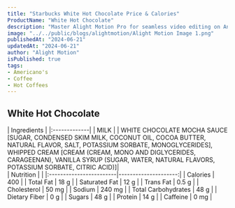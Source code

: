 ```yaml
---
title: "Starbucks White Hot Chocolate Price & Calories"
ProductName: "White Hot Chocolate" 
description: "Master Alight Motion Pro for seamless video editing on Android, iOS, and Tablets with our ultimate guide, unlocking advanced features and elevating your skills in 2024!"
image: "../../public/blogs/alightmotion/Alight Motion Image 1.png"
publishedAt: "2024-06-21"
updatedAt: "2024-06-21"
author: "Alight Motion"
isPublished: true
tags:
- Americano's
- Coffee
- Hot Coffees   
---
```


 
## White Hot Chocolate 
  
<div className="tables-container">
  <div className="table-wrapper">
    | Ingredients  |  
    |:-------------|
    | MILK         |
    | WHITE CHOCOLATE MOCHA SAUCE [SUGAR, CONDENSED SKIM MILK, COCONUT OIL, COCOA BUTTER, NATURAL FLAVOR, SALT, POTASSIUM SORBATE, MONOGLYCERIDES], WHIPPED CREAM [CREAM (CREAM, MONO AND DIGLYCERIDES, CARAGEENAN), VANILLA SYRUP (SUGAR, WATER, NATURAL FLAVORS, POTASSIUM SORBATE, CITRIC ACID)]|
  </div>
  <div className="table-wrapper">
    | Nutrition               |                      |  
    |:------------------------|---------------------:|
    | Calories                | 400                    |
    | Total Fat               | 18 g                  |
    | Saturated Fat           | 12 g                  |
    | Trans Fat               | 0.5 g                  |
    | Cholesterol             | 50 mg                 |
    | Sodium                  | 240 mg                |
    | Total Carbohydrates     | 48 g                  |
    | Dietary Fiber           | 0 g                  |
    | Sugars                  | 48 g                  |
    | Protein                 | 14 g                  |
    | Caffeine                | 0 mg               |
  </div>
</div>
<style jsx>{`
  .tables-container {
    display: flex;
    flex-direction: row;
    gap: 30px;
  }
  .table-wrapper {
    width: 500px; /* Adjust as needed */
  }
  @media (max-width: 768px) {
    .tables-container {
      flex-direction: column;
      gap: 0px; /* Adjust as needed */
    }
    .table-wrapper {
      width: 100%; /* Adjust as needed */
    }
  }
`}</style>
